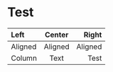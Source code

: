 # Test

| Left | Center | Right |
| :---------  | :-----------: | -----: |
| Aligned | Aligned | Aligned | 
| Column | Text | Test |
